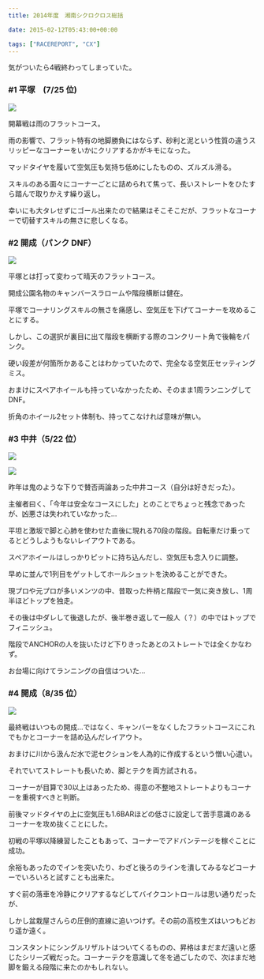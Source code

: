 ---
title: 2014年度　湘南シクロクロス総括

date: 2015-02-12T05:43:00+00:00

tags: ["RACEREPORT", "CX"]
---

気がついたら4戦終わってしまっていた。

### #1 平塚　(7/25 位)

![ ](./10750033_726704890775926_8167226097473679261_o.jpg)

開幕戦は雨のフラットコース。

雨の影響で、フラット特有の地脚勝負にはならず、砂利と泥という性質の違うスリッピーなコーナーをいかにクリアするかがキモになった。

マッドタイヤを履いて空気圧も気持ち低めにしたものの、ズルズル滑る。

スキルのある面々にコーナーごとに詰められて焦って、長いストレートをひたすら踏んで取りかえす繰り返し。

幸いにも大タレせずにゴール出来たので結果はそこそこだが、フラットなコーナーで切替すスキルの無さに悲しくなる。

### #2 開成（パンク DNF）

![ ](./16070134796_1131e15b2d_o.jpg)

平塚とは打って変わって晴天のフラットコース。

開成公園名物のキャンバースラロームや階段横断は健在。

平塚でコーナリングスキルの無さを痛感し、空気圧を下げてコーナーを攻めることにする。

しかし、この選択が裏目に出て階段を横断する際のコンクリート角で後輪をパンク。

硬い段差が何箇所かあることはわかっていたので、完全なる空気圧セッティングミス。

おまけにスペアホイールも持っていなかったため、そのまま1周ランニングしてDNF。

折角のホイール2セット体制も、持ってこなければ意味が無い。

### #3 中井（5/22 位）

![ ](./DPP6018_c.jpg)

![ ](./DPP6029_c.jpg)

昨年は鬼のような下りで賛否両論あった中井コース（自分は好きだった）。

主催者曰く、「今年は安全なコースにした」とのことでちょっと残念であったが、凶悪さは失われていなかった…

平坦と激坂で脚と心肺を使わせた直後に現れる70段の階段。自転車だけ乗ってるとどうしようもないレイアウトである。

スペアホイールはしっかりピットに持ち込んだし、空気圧も念入りに調整。

早めに並んで1列目をゲットしてホールショットを決めることができた。

現プロや元プロが多いメンツの中、昔取った杵柄と階段で一気に突き放し、1周半ほどトップを独走。

その後は中ダレして後退したが、後半巻き返して一般人（？）の中ではトップでフィニッシュ。

階段でANCHORの人を抜いたけど下りきったあとのストレートでは全くかなわず。

お台場に向けてランニングの自信はついた…

### #4 開成（8/35 位）

![ ](./DPP6401.jpg)

最終戦はいつもの開成…ではなく、キャンバーをなくしたフラットコースにこれでもかとコーナーを詰め込んだレイアウト。

おまけに川から汲んだ水で泥セクションを人為的に作成するという憎い心遣い。

それでいてストレートも長いため、脚とテクを両方試される。

コーナーが目算で30以上はあったため、得意の不整地ストレートよりもコーナーを重視すべきと判断。

前後マッドタイヤの上に空気圧も1.6BARほどの低さに設定して苦手意識のあるコーナーを攻め抜くことにした。

初戦の平塚以降練習したこともあって、コーナーでアドバンテージを稼ぐことに成功。

余裕もあったのでインを突いたり、わざと後ろのラインを潰してみるなどコーナーでいろいろと試すことも出来た。

すぐ前の落車を冷静にクリアするなどしてバイクコントロールは思い通りだったが、

しかし盆栽屋さんらの圧倒的直線に追いつけず。その前の高校生ズはいつもどおり遥か遠く。

コンスタントにシングルリザルトはついてくるものの、昇格はまだまだ遠いと感じたシリーズ戦だった。コーナーテクを意識して冬を過ごしたので、次はまだ地脚を鍛える段階に来たのかもしれない。
